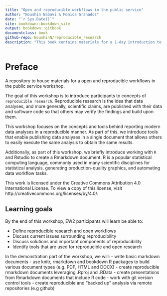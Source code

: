 ```yaml
---
title: "Open and reproducible workflows in the public service"
author: "Noushin Nabavi & Monica Granados"
date: "`r Sys.Date()`"
site: bookdown::bookdown_site
output: bookdown::gitbook
documentclass: book
github-repo: NoushinN/reproducible_research
description: "This book contains materials for a 1-day introduction to reproducible research workshop to public servants, analysis, and advisors"
---
```


# Preface 


A repository to house materials for a open and reproducible workflows in the public service workshop. 


The goal of this workshop is to introduce participants to concepts of `reproducible research`.
Reproducible research is the idea that data analyses, and more generally, scientific claims, are published with their data and software code so that others may verify the findings and build upon them.

This workshop focuses on the concepts and tools behind reporting modern data analyses in a reproducible manner. As part of this, we introduce tools that enable publishing data analyses in a single document that allows others to easily execute the same analysis to obtain the same results.

Additionally, as part of this workshop, we briefly introduce working with `R` and Rstudio to create a Rmarkdown document. R is a popular statistical computing language, commonly used in many scientific disciplines for statistical analysis, generating production-quality graphics, and automating data workflow tasks. 

This work is licensed under the Creative Commons Attribution 4.0 International License.
To view a copy of this license, visit http://creativecommons.org/licenses/by/4.0/.


## Learning goals

By the end of this workshop, EW2 participants will learn be able to:

- Define reproducible research and open workflows
- Discuss current issues surrounding reproducibility
- Discuss solutions and important components of reproducibility 
- Identify tools that are used for reproducible and open research


In the demonstration part of the workshop, we will: 
- write basic markdown documents
- use knitr, rmarkdown and bookdown R packages to build various document types (e.g. PDF, HTML and DOCX)
- create reproducible rmarkdown documents leveraging .Rproj and .RData
- create presentations from Rmarkdown documents that include R code
- work with git version control tools 
- create reproducible and “backed up” analysis via remote repositories (e.g github)
